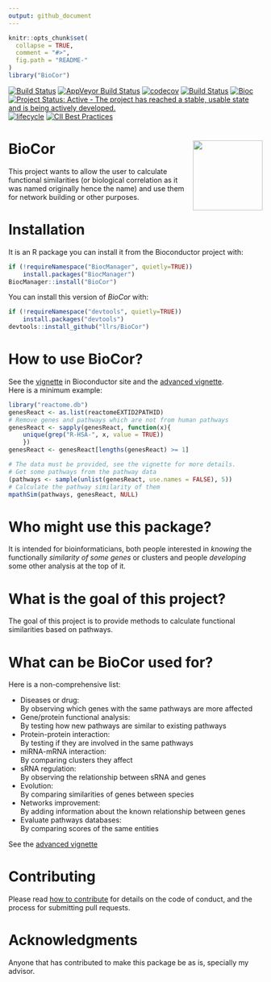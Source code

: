 ```yaml
---
output: github_document
---
```


<!-- README.md is generated from README.Rmd. Please edit that file -->

```r
knitr::opts_chunk$set(
  collapse = TRUE,
  comment = "#>",
  fig.path = "README-"
)
library("BioCor")
```

<!-- badges: start -->
[![Build Status](https://travis-ci.org/llrs/BioCor.svg?branch=master)](https://travis-ci.org/llrs/BioCor)
[![AppVeyor Build Status](https://ci.appveyor.com/api/projects/status/github//llrs/BioCor?branch=master&svg=true)](https://ci.appveyor.com/projects/llrs/BioCor)
[![codecov](https://codecov.io/gh/llrs/BioCor/branch/master/graph/badge.svg)](https://codecov.io/gh/llrs/BioCor/)
[![Build Status](http://www.bioconductor.org/shields/build/devel/bioc/BioCor.svg)](https://bioconductor.org/checkResults/devel/bioc-LATEST/BioCor/)
[![Bioc](http://www.bioconductor.org/shields/years-in-bioc/BioCor.svg)](https://www.bioconductor.org/packages/devel/bioc/html/BioCor.html#since)
[![Project Status: Active - The project has reached a stable, usable state and is being actively developed.](http://www.repostatus.org/badges/latest/active.svg)](http://www.repostatus.org/#active)
[![lifecycle](https://img.shields.io/badge/lifecycle-stable-brightgreen.svg)](https://www.tidyverse.org/lifecycle/#stable)
[![CII Best Practices](https://bestpractices.coreinfrastructure.org/projects/1913/badge)](https://bestpractices.coreinfrastructure.org/projects/1913)
<!-- badges: end -->

# BioCor <img src='man/figures/logo.png' align="right" height="138.5" />

This project wants to allow the user to calculate functional similarities (or biological correlation as it was named originally hence the name) and 
use them for network building or other purposes.

# Installation

It is an R package you can install it from the Bioconductor project with:

```r
if (!requireNamespace("BiocManager", quietly=TRUE))
    install.packages("BiocManager")
BiocManager::install("BioCor")
```
You can install this version of *BioCor* with:
```r
if (!requireNamespace("devtools", quietly=TRUE))
    install.packages("devtools")
devtools::install_github("llrs/BioCor")
```

# How to use BioCor?

See the [vignette](http://bioconductor.org/packages/release/bioc/vignettes/BioCor/inst/doc/BioCor_1_basics.html) in Bioconductor site and the [advanced vignette](http://bioconductor.org/packages/release/bioc/vignettes/BioCor/inst/doc/BioCor_2_advanced.html).  
Here is a minimum example:
```r
library("reactome.db")
genesReact <- as.list(reactomeEXTID2PATHID)
# Remove genes and pathways which are not from human pathways 
genesReact <- sapply(genesReact, function(x){
    unique(grep("R-HSA-", x, value = TRUE))
    })
genesReact <- genesReact[lengths(genesReact) >= 1] 
```

```r
# The data must be provided, see the vignette for more details.
# Get some pathways from the pathway data
(pathways <- sample(unlist(genesReact, use.names = FALSE), 5))
# Calculate the pathway similarity of them
mpathSim(pathways, genesReact, NULL)
```

# Who might use this package?

It is intended for bioinformaticians, both people interested in *knowing* the functionally *similarity of some genes* or clusters and people *developing* some other analysis at the top of it.


# What is the goal of this project?

The goal of this project is to provide methods to calculate functional similarities based on pathways. 

# What can be BioCor used for?

Here is a non-comprehensive list:

 - Diseases or drug:  
  By observing which genes with the same pathways are more affected
 - Gene/protein functional analysis:  
  By testing how new pathways are similar to existing pathways
 - Protein-protein interaction:   
  By testing if they are involved in the same pathways
 - miRNA-mRNA interaction:   
  By comparing clusters they affect
 - sRNA regulation:  
  By observing the relationship between sRNA and genes
 - Evolution:  
  By comparing similarities of genes between species
 - Networks improvement:  
  By adding information about the known relationship between genes
 - Evaluate pathways databases:  
  By comparing scores of the same entities

See the [advanced vignette](http://bioconductor.org/packages/release/bioc/vignettes/BioCor/inst/doc/BioCor_2_advanced.html)

# Contributing

Please read [how to contribute](.github/CONTRIBUTING.md) for details on the code of conduct, and the process for submitting pull requests.

# Acknowledgments

Anyone that has contributed to make this package be as is, specially my advisor.
